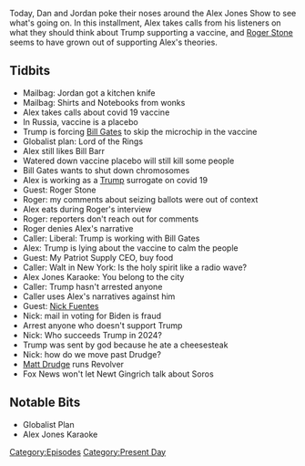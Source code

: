 {{DEFAULTSORT:
    #_EPISODE_0483:September 17, 2020
}}{{Episode
    | title           = September 17, 2020
    | caption         = Listen to this episode on [https://knowledgefight.libsyn.com/483-september-17-2020 Libsyn] [https://open.spotify.com/episode/1HJ5a48ugCh3g1YPedyaMc Spotify], Read the [[Transcript/483: September 17, 2020|Unofficial Transcript]]
    | episodeNumber   = 483
    | length          = 01:21:51
    | airDate         = September 18, 2020
    | coverageDate    = September 17, 2020
    | episodeType     = [[:Category:Present Day|Present Day]]
    | appearance      = [[Bill Gates]], [[Bill Barr]], [[Roger Stone]], [[Nick Fuentes]], [[Newt Gingrich]]
    | previousEpisode = [[482: September 15, 2020]]
    | nextEpisode     = [[484: September 18-19, 2020]]
}}

{{Stub}}

Today, Dan and Jordan poke their noses around the Alex Jones Show to see what's going on. In this installment, Alex takes calls from his listeners on what they should think about Trump supporting a vaccine, and [[Roger Stone]] seems to have grown out of supporting Alex's theories.

==Tidbits==

*Mailbag: Jordan got a kitchen knife
*Mailbag: Shirts and Notebooks from wonks
*Alex takes calls about covid 19 vaccine
*In Russia, vaccine is a placebo
*Trump is forcing [[Bill Gates]] to skip the microchip in the vaccine
*Globalist plan: Lord of the Rings
*Alex still likes Bill Barr
*Watered down vaccine placebo will still kill some people
*Bill Gates wants to shut down chromosomes
*Alex is working as a [[Donald Trump|Trump]] surrogate on covid 19
*Guest: Roger Stone
*Roger: my comments about seizing ballots were out of context
*Alex eats during Roger's interview
*Roger: reporters don't reach out for comments
*Roger denies Alex's narrative
*Caller: Liberal: Trump is working with Bill Gates
*Alex: Trump is lying about the vaccine to calm the people
*Guest: My Patriot Supply CEO, buy food
*Caller: Walt in New York: Is the holy spirit like a radio wave?
*Alex Jones Karaoke: You belong to the city
*Caller: Trump hasn't arrested anyone
*Caller uses Alex's narratives against him
*Guest: [[Nick Fuentes]]
*Nick: mail in voting for Biden is fraud
*Arrest anyone who doesn't support Trump
*Nick: Who succeeds Trump in 2024?
*Trump was sent by god because he ate a cheesesteak
*Nick: how do we move past Drudge?
*[[Matt Drudge]] runs Revolver
*Fox News won't let Newt Gingrich talk about Soros

==Notable Bits==

*Globalist Plan
*Alex Jones Karaoke

[[Category:Episodes]]
[[Category:Present Day]]
